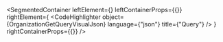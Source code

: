 
<SegmentedContainer
  leftElement={<OrganizationGetQueryDesc />}
  leftContainerProps={{}}
  rightElement={
    <CodeHighlighter
      object={OrganizationGetQueryVisualJson}
      language={"json"}
      title={"Query"}
    />
  }
  rightContainerProps={{}}
/>
